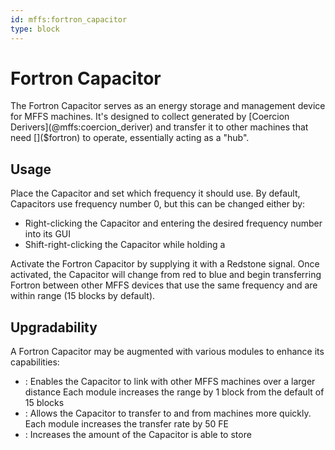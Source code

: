 ```yaml
---
id: mffs:fortron_capacitor
type: block
---
```


# Fortron Capacitor

The Fortron Capacitor serves as an energy storage and management device for MFFS machines.
It's designed to collect []($fortron) generated by [Coercion Derivers](@mffs:coercion_deriver) and transfer it to other
machines that need []($fortron) to operate, essentially acting as a "hub".

<PrefabObtaining />

## Usage

Place the Capacitor and set which frequency it should use. By default, Capacitors use frequency number 0, but this can
be changed either by:

- Right-clicking the Capacitor and entering the desired frequency number into its GUI
- Shift-right-clicking the Capacitor while holding a [](@mffs:frequency_card)

Activate the Fortron Capacitor by supplying it with a Redstone signal. Once activated, the Capacitor will change from
red to blue and begin transferring Fortron between other MFFS devices that use the same frequency and are within range
(15 blocks by default).

## Upgradability

A Fortron Capacitor may be augmented with various modules to enhance its capabilities:

- [](@mffs:scale_module): Enables the Capacitor to link with other MFFS machines over a larger distance Each module increases the
range by 1 block from the default of 15 blocks
- [](@mffs:speed_module): Allows the Capacitor to transfer []($fortron) to and from machines more quickly. Each module increases the
transfer rate by 50 FE
- [](@mffs:capacity_module): Increases the amount of []($fortron) the Capacitor is able to store